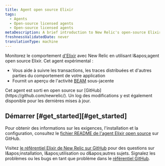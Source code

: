 ```yaml
---
title: Agent open source Elixir
tags:
  - Agents
  - Open-source licensed agents
  - Open-source licensed agents
metaDescription: A brief introduction to New Relic's open-source Elixir agent.
freshnessValidatedDate: never
translationType: machine
---
```


Monitorez le comportement [d&apos;Elixir](https://github.com/newrelic/elixir_agent) avec New Relic en utilisant l&amp;apos;agent open source Elixir. Cet agent expérimental :

* Vous aide à suivre les transactions, les traces distribuées et d&apos;autres parties du comportement de votre application
* Fournit un aperçu de l&apos;activité [BEAM](http://erlang.org/faq/implementations.html#idp32950544) sous-jacente

<Callout variant="tip">
  Cet agent est sorti en open source sur [GitHub](https://github.com/newrelic/). Un log des modifications y est également disponible pour les dernières mises à jour.
</Callout>

## Démarrer [#get\_started][#get_started]

Pour obtenir des informations sur les exigences, l&apos;installation et la configuration, consultez le [fichier README de l&apos;agent Elixir open source](https://github.com/newrelic/elixir_agent/blob/master/README.md) sur GitHub.

Visitez [le référentiel Elixir de New Relic sur GitHub](https://github.com/newrelic/elixir_agent) pour des questions sur l&amp;apos;installation, l&amp;apos;utilisation ou d&amp;apos;autres sujets. Signalez les problèmes ou les bugs en tant que problème dans le [référentiel GitHub](https://github.com/newrelic/elixir_agent/issues).

<InstallFeedback />
